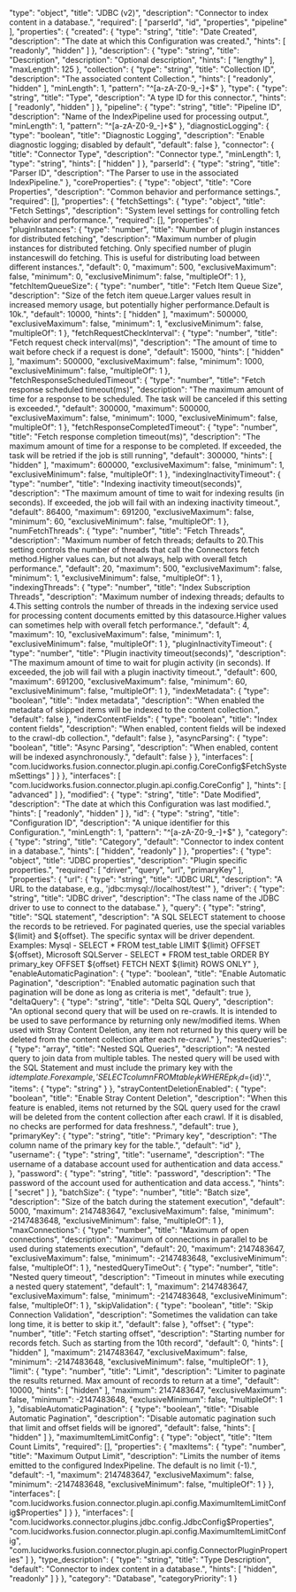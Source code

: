   "type": "object",
  "title": "JDBC (v2)",
  "description": "Connector to index content in a database.",
  "required": [
    "parserId",
    "id",
    "properties",
    "pipeline"
  ],
  "properties": {
    "created": {
      "type": "string",
      "title": "Date Created",
      "description": "The date at which this Configuration was created.",
      "hints": [
        "readonly",
        "hidden"
      ]
    },
    "description": {
      "type": "string",
      "title": "Description",
      "description": "Optional description",
      "hints": [
        "lengthy"
      ],
      "maxLength": 125
    },
    "collection": {
      "type": "string",
      "title": "Collection ID",
      "description": "The associated content Collection.",
      "hints": [
        "readonly",
        "hidden"
      ],
      "minLength": 1,
      "pattern": "^[a-zA-Z0-9_-]+$"
    },
    "type": {
      "type": "string",
      "title": "Type",
      "description": "A type ID for this connector.",
      "hints": [
        "readonly",
        "hidden"
      ]
    },
    "pipeline": {
      "type": "string",
      "title": "Pipeline ID",
      "description": "Name of the IndexPipeline used for processing output.",
      "minLength": 1,
      "pattern": "^[a-zA-Z0-9_-]+$"
    },
    "diagnosticLogging": {
      "type": "boolean",
      "title": "Diagnostic Logging",
      "description": "Enable diagnostic logging; disabled by default",
      "default": false
    },
    "connector": {
      "title": "Connector Type",
      "description": "Connector type.",
      "minLength": 1,
      "type": "string",
      "hints": [
        "hidden"
      ]
    },
    "parserId": {
      "type": "string",
      "title": "Parser ID",
      "description": "The Parser to use in the associated IndexPipeline."
    },
    "coreProperties": {
      "type": "object",
      "title": "Core Properties",
      "description": "Common behavior and performance settings.",
      "required": [],
      "properties": {
        "fetchSettings": {
          "type": "object",
          "title": "Fetch Settings",
          "description": "System level settings for controlling fetch behavior and performance.",
          "required": [],
          "properties": {
            "pluginInstances": {
              "type": "number",
              "title": "Number of plugin instances for distributed fetching",
              "description": "Maximum number of plugin instances for distributed fetching. Only specified number of plugin instanceswill do fetching. This is useful for distributing load between different instances.",
              "default": 0,
              "maximum": 500,
              "exclusiveMaximum": false,
              "minimum": 0,
              "exclusiveMinimum": false,
              "multipleOf": 1
            },
            "fetchItemQueueSize": {
              "type": "number",
              "title": "Fetch Item Queue Size",
              "description": "Size of the fetch item queue.Larger values result in increased memory usage, but potentially higher performance.Default is 10k.",
              "default": 10000,
              "hints": [
                "hidden"
              ],
              "maximum": 500000,
              "exclusiveMaximum": false,
              "minimum": 1,
              "exclusiveMinimum": false,
              "multipleOf": 1
            },
            "fetchRequestCheckInterval": {
              "type": "number",
              "title": "Fetch request check interval(ms)",
              "description": "The amount of time to wait before check if a request is done",
              "default": 15000,
              "hints": [
                "hidden"
              ],
              "maximum": 500000,
              "exclusiveMaximum": false,
              "minimum": 1000,
              "exclusiveMinimum": false,
              "multipleOf": 1
            },
            "fetchResponseScheduledTimeout": {
              "type": "number",
              "title": "Fetch response scheduled timeout(ms)",
              "description": "The maximum amount of time for a response to be scheduled. The task will be canceled if this setting is exceeded.",
              "default": 300000,
              "maximum": 500000,
              "exclusiveMaximum": false,
              "minimum": 1000,
              "exclusiveMinimum": false,
              "multipleOf": 1
            },
            "fetchResponseCompletedTimeout": {
              "type": "number",
              "title": "Fetch response completion timeout(ms)",
              "description": "The maximum amount of time for a response to be completed. If exceeded, the task will be retried if the job is still running",
              "default": 300000,
              "hints": [
                "hidden"
              ],
              "maximum": 600000,
              "exclusiveMaximum": false,
              "minimum": 1,
              "exclusiveMinimum": false,
              "multipleOf": 1
            },
            "indexingInactivityTimeout": {
              "type": "number",
              "title": "Indexing inactivity timeout(seconds)",
              "description": "The maximum amount of time to wait for indexing results (in seconds). If exceeded, the job will fail with an indexing inactivity timeout.",
              "default": 86400,
              "maximum": 691200,
              "exclusiveMaximum": false,
              "minimum": 60,
              "exclusiveMinimum": false,
              "multipleOf": 1
            },
            "numFetchThreads": {
              "type": "number",
              "title": "Fetch Threads",
              "description": "Maximum number of fetch threads; defaults to 20.This setting controls the number of threads that call the Connectors fetch method.Higher values can, but not always, help with overall fetch performance.",
              "default": 20,
              "maximum": 500,
              "exclusiveMaximum": false,
              "minimum": 1,
              "exclusiveMinimum": false,
              "multipleOf": 1
            },
            "indexingThreads": {
              "type": "number",
              "title": "Index Subscription Threads",
              "description": "Maximum number of indexing threads; defaults to 4.This setting controls the number of threads in the indexing service used for processing content documents emitted by this datasource.Higher values can sometimes help with overall fetch performance.",
              "default": 4,
              "maximum": 10,
              "exclusiveMaximum": false,
              "minimum": 1,
              "exclusiveMinimum": false,
              "multipleOf": 1
            },
            "pluginInactivityTimeout": {
              "type": "number",
              "title": "Plugin inactivity timeout(seconds)",
              "description": "The maximum amount of time to wait for plugin activity (in seconds). If exceeded, the job will fail with a plugin inactivity timeout.",
              "default": 600,
              "maximum": 691200,
              "exclusiveMaximum": false,
              "minimum": 60,
              "exclusiveMinimum": false,
              "multipleOf": 1
            },
            "indexMetadata": {
              "type": "boolean",
              "title": "Index metadata",
              "description": "When enabled the metadata of skipped items will be indexed to the content collection.",
              "default": false
            },
            "indexContentFields": {
              "type": "boolean",
              "title": "Index content fields",
              "description": "When enabled, content fields will be indexed to the crawl-db collection.",
              "default": false
            },
            "asyncParsing": {
              "type": "boolean",
              "title": "Async Parsing",
              "description": "When enabled, content will be indexed asynchronously.",
              "default": false
            }
          },
          "interfaces": [
            "com.lucidworks.fusion.connector.plugin.api.config.CoreConfig$FetchSystemSettings"
          ]
        }
      },
      "interfaces": [
        "com.lucidworks.fusion.connector.plugin.api.config.CoreConfig"
      ],
      "hints": [
        "advanced"
      ]
    },
    "modified": {
      "type": "string",
      "title": "Date Modified",
      "description": "The date at which this Configuration was last modified.",
      "hints": [
        "readonly",
        "hidden"
      ]
    },
    "id": {
      "type": "string",
      "title": "Configuration ID",
      "description": "A unique identifier for this Configuration.",
      "minLength": 1,
      "pattern": "^[a-zA-Z0-9_-]+$"
    },
    "category": {
      "type": "string",
      "title": "Category",
      "default": "Connector to index content in a database.",
      "hints": [
        "hidden",
        "readonly"
      ]
    },
    "properties": {
      "type": "object",
      "title": "JDBC properties",
      "description": "Plugin specific properties.",
      "required": [
        "driver",
        "query",
        "url",
        "primaryKey"
      ],
      "properties": {
        "url": {
          "type": "string",
          "title": "JDBC URL",
          "description": "A URL to the database, e.g., 'jdbc:mysql://localhost/test'"
        },
        "driver": {
          "type": "string",
          "title": "JDBC driver",
          "description": "The class name of the JDBC driver to use to connect to the database."
        },
        "query": {
          "type": "string",
          "title": "SQL statement",
          "description": "A SQL SELECT statement to choose the records to be retrieved. For paginated queries, use the special variables ${limit} and ${offset}. The specific syntax will be driver dependent. Examples: Mysql - SELECT * FROM test_table LIMIT ${limit} OFFSET ${offset}, Microsoft SQLServer - SELECT * FROM test_table ORDER BY primary_key OFFSET ${offset} FETCH NEXT ${limit} ROWS ONLY"
        },
        "enableAutomaticPagination": {
          "type": "boolean",
          "title": "Enable Automatic Pagination",
          "description": "Enabled automatic pagination such that pagination will be done as long as criteria is met",
          "default": true
        },
        "deltaQuery": {
          "type": "string",
          "title": "Delta SQL Query",
          "description": "An optional second query that will be used on re-crawls. It is intended to be used to save performance by returning only new/modified items. When used with Stray Content Deletion, any item not returned by this query will be deleted from the content collection after each re-crawl."
        },
        "nestedQueries": {
          "type": "array",
          "title": "Nested SQL Queries",
          "description": "A nested query to join data from multiple tables. The nested query will be used with the SQL Statement and must include the primary key with the ${id} template. For example, 'SELECT column FROM table_fk WHERE pk_id=${id}'.",
          "items": {
            "type": "string"
          }
        },
        "strayContentDeletionEnabled": {
          "type": "boolean",
          "title": "Enable Stray Content Deletion",
          "description": "When this feature is enabled, items not returned by the SQL query used for the crawl will be deleted from the content collection after each crawl. If it is disabled, no checks are performed for data freshness.",
          "default": true
        },
        "primaryKey": {
          "type": "string",
          "title": "Primary key",
          "description": "The column name of the primary key for the table.",
          "default": "id"
        },
        "username": {
          "type": "string",
          "title": "username",
          "description": "The username of a database account used for authentication and data access."
        },
        "password": {
          "type": "string",
          "title": "password",
          "description": "The password of the account used for authentication and data access.",
          "hints": [
            "secret"
          ]
        },
        "batchSize": {
          "type": "number",
          "title": "Batch size",
          "description": "Size of the batch during the statement execution",
          "default": 5000,
          "maximum": 2147483647,
          "exclusiveMaximum": false,
          "minimum": -2147483648,
          "exclusiveMinimum": false,
          "multipleOf": 1
        },
        "maxConnections": {
          "type": "number",
          "title": "Maximum of open connections",
          "description": "Maximum of connections in parallel to be used during statements execution",
          "default": 20,
          "maximum": 2147483647,
          "exclusiveMaximum": false,
          "minimum": -2147483648,
          "exclusiveMinimum": false,
          "multipleOf": 1
        },
        "nestedQueryTimeOut": {
          "type": "number",
          "title": "Nested query timeout",
          "description": "Timeout in minutes while executing a nested query statement",
          "default": 1,
          "maximum": 2147483647,
          "exclusiveMaximum": false,
          "minimum": -2147483648,
          "exclusiveMinimum": false,
          "multipleOf": 1
        },
        "skipValidation": {
          "type": "boolean",
          "title": "Skip Connection Validation",
          "description": "Sometimes the validation can take long time, it is better to skip it.",
          "default": false
        },
        "offset": {
          "type": "number",
          "title": "Fetch starting offset",
          "description": "Starting number for records fetch. Such as starting from the 10th record",
          "default": 0,
          "hints": [
            "hidden"
          ],
          "maximum": 2147483647,
          "exclusiveMaximum": false,
          "minimum": -2147483648,
          "exclusiveMinimum": false,
          "multipleOf": 1
        },
        "limit": {
          "type": "number",
          "title": "Limit",
          "description": "Limiter to paginate the results returned. Max amount of records to return at a time",
          "default": 10000,
          "hints": [
            "hidden"
          ],
          "maximum": 2147483647,
          "exclusiveMaximum": false,
          "minimum": -2147483648,
          "exclusiveMinimum": false,
          "multipleOf": 1
        },
        "disableAutomaticPagination": {
          "type": "boolean",
          "title": "Disable Automatic Pagination",
          "description": "Disable automatic pagination such that limit and offset fields will be ignored",
          "default": false,
          "hints": [
            "hidden"
          ]
        },
        "maximumItemLimitConfig": {
          "type": "object",
          "title": "Item Count Limits",
          "required": [],
          "properties": {
            "maxItems": {
              "type": "number",
              "title": "Maximum Output Limit",
              "description": "Limits the number of items emitted to the configured IndexPipeline. The default is no limit (-1).",
              "default": -1,
              "maximum": 2147483647,
              "exclusiveMaximum": false,
              "minimum": -2147483648,
              "exclusiveMinimum": false,
              "multipleOf": 1
            }
          },
          "interfaces": [
            "com.lucidworks.fusion.connector.plugin.api.config.MaximumItemLimitConfig$Properties"
          ]
        }
      },
      "interfaces": [
        "com.lucidworks.connector.plugins.jdbc.config.JdbcConfig$Properties",
        "com.lucidworks.fusion.connector.plugin.api.config.MaximumItemLimitConfig",
        "com.lucidworks.fusion.connector.plugin.api.config.ConnectorPluginProperties"
      ]
    },
    "type_description": {
      "type": "string",
      "title": "Type Description",
      "default": "Connector to index content in a database.",
      "hints": [
        "hidden",
        "readonly"
      ]
    }
  },
  "category": "Database",
  "categoryPriority": 1
}

